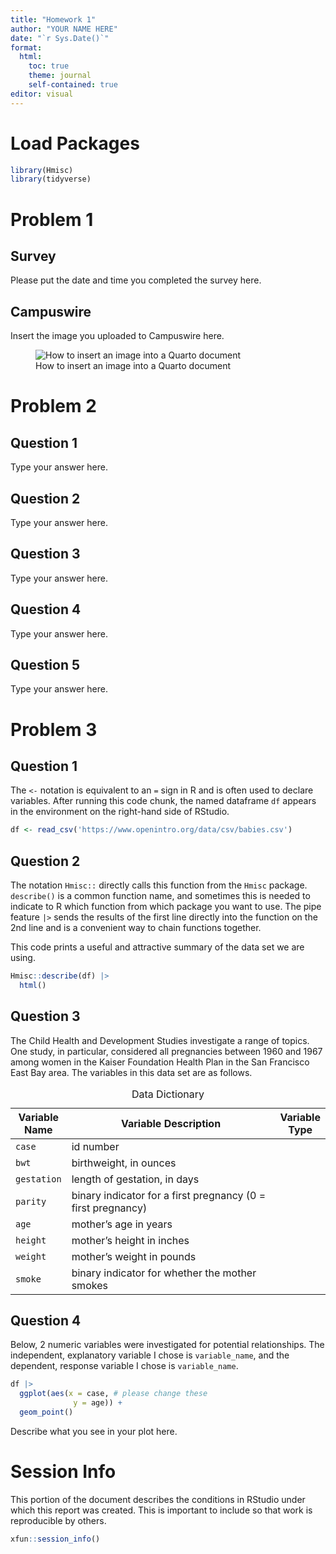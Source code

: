 ```yaml
---
title: "Homework 1"
author: "YOUR NAME HERE"
date: "`r Sys.Date()`"
format: 
  html:
    toc: true
    theme: journal
    self-contained: true
editor: visual
---
```


# Load Packages

```r
library(Hmisc)
library(tidyverse)
```

# Problem 1

## Survey

Please put the date and time you completed the survey here.

## Campuswire

Insert the image you uploaded to Campuswire here.

![How to insert an image into a Quarto document](https://raw.githubusercontent.com/sarah-grabinski/data1220-55_fall2024/main/homework/images/How%20to%20insert%20an%20image%20into%20a%20Quarto%20document.png){fig-alt="This image shows top portion of the editor pane in RStudio with the image icon circled in red" fig-align="center"}

# Problem 2

## Question 1

Type your answer here.

## Question 2

Type your answer here.

## Question 3

Type your answer here.

## Question 4

Type your answer here.

## Question 5

Type your answer here.

# Problem 3

## Question 1

The `<-` notation is equivalent to an `=` sign in R and is often used to declare variables. After running this code chunk, the named dataframe `df` appears in the environment on the right-hand side of RStudio.

```r
df <- read_csv('https://www.openintro.org/data/csv/babies.csv')
```

## Question 2

The notation `Hmisc::` directly calls this function from the `Hmisc` package. `describe()` is a common function name, and sometimes this is needed to indicate to R which function from which package you want to use. The pipe feature `|>` sends the results of the first line directly into the function on the 2nd line and is a convenient way to chain functions together.

This code prints a useful and attractive summary of the data set we are using.

```r
Hmisc::describe(df) |> 
  html()
```

## Question 3

The Child Health and Development Studies investigate a range of topics. One study, in particular, considered all pregnancies between 1960 and 1967 among women in the Kaiser Foundation Health Plan in the San Francisco East Bay area. The variables in this data set are as follows.

| Variable Name | Variable Description                                         | Variable Type |
|---------------|--------------------------------------------------------------|---------------|
| `case`        | id number                                                    |               |
| `bwt`         | birthweight, in ounces                                       |               |
| `gestation`   | length of gestation, in days                                 |               |
| `parity`      | binary indicator for a first pregnancy (0 = first pregnancy) |               |
| `age`         | mother's age in years                                        |               |
| `height`      | mother's height in inches                                    |               |
| `weight`      | mother's weight in pounds                                    |               |
| `smoke`       | binary indicator for whether the mother smokes               |               |

: Data Dictionary

## Question 4

Below, 2 numeric variables were investigated for potential relationships. The independent, explanatory variable I chose is `variable_name`, and the dependent, response variable I chose is `variable_name`.

```r
df |>
  ggplot(aes(x = case, # please change these
              y = age)) + 
  geom_point()
```

Describe what you see in your plot here.

# Session Info

This portion of the document describes the conditions in RStudio under which this report was created. This is important to include so that work is reproducible by others.

```r
xfun::session_info()
```
